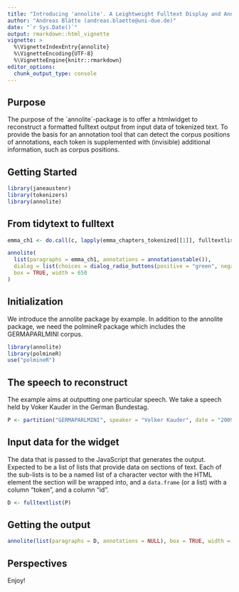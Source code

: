 ```yaml
---
title: "Introducing 'annolite'. A Leightweight Fulltext Display and Annotation Tool"
author: "Andreas Blätte (andreas.blaette@uni-due.de)"
date: "`r Sys.Date()`"
output: rmarkdown::html_vignette
vignette: >
  %\VignetteIndexEntry{annolite}
  %\VignetteEncoding{UTF-8}
  %\VignetteEngine{knitr::rmarkdown}
editor_options: 
  chunk_output_type: console
---
```



## Purpose

The purpose of the ´annolite´-package is to offer a htmlwidget to reconstruct a formatted fulltext output from input data of tokenized text. To provide the basis for an annotation tool that can detect the corpus positions of annotations, each token is supplemented with (invisible) additional information, such as corpus positions.


## Getting Started

```r
library(janeaustenr)
library(tokenizers)
library(annolite)
```

## From tidytext to fulltext

```r
emma_ch1 <- do.call(c, lapply(emma_chapters_tokenized[[1]], fulltextlist, element = "p"))
```

```r
annolite(
  list(paragraphs = emma_ch1, annotations = annotationstable()),
  dialog = list(choices = dialog_radio_buttons(positive = "green", negative = "red")),
  box = TRUE, width = 650
)
```


## Initialization

We introduce the annolite package by example. In addition to the annolite package, we need the polmineR package which includes the GERMAPARLMINI corpus.

```r
library(annolite)
library(polmineR)
use("polmineR")
```


## The speech to reconstruct

The example aims at outputting one particular speech. We take a speech held by Voker Kauder in the German Bundestag.

```r
P <- partition("GERMAPARLMINI", speaker = "Volker Kauder", date = "2009-11-10")
```


## Input data for the widget

The data that is passed to the JavaScript that generates the output. Expected to be a list of lists that provide data on sections of text. Each of the sub-lists is to be a named list of a character vector with the HTML element the section will be wrapped into, and  a `data.frame` (or a list) with a column "token", and a column "id".

```r
D <- fulltextlist(P)
```


## Getting the output

```r
annolite(list(paragraphs = D, annotations = NULL), box = TRUE, width = 650)
```

## Perspectives

Enjoy! 
